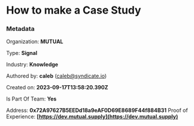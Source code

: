 # How to make a Case Study

### Metadata

Organization: **MUTUAL**

Type: **Signal**

Industry: **Knowledge**

Authored by: **caleb** (caleb@syndicate.io)

Created on: **2023-09-17T13:58:20.390Z**

Is Part Of Team: **Yes**

Address: **0x72A97627B5EEDd18a9eAF0D69E8689F44f884B31**
Proof of Experience: **[https://dev.mutual.supply](https://dev.mutual.supply)**
